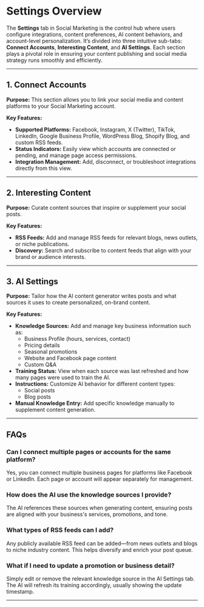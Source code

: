 # Settings Overview

The **Settings** tab in Social Marketing is the control hub where users configure integrations, content preferences, AI content behaviors, and account-level personalization. It’s divided into three intuitive sub-tabs: **Connect Accounts**, **Interesting Content**, and **AI Settings**. Each section plays a pivotal role in ensuring your content publishing and social media strategy runs smoothly and efficiently.

---

## 1. Connect Accounts

**Purpose:** This section allows you to link your social media and content platforms to your Social Marketing account.

**Key Features:**
- **Supported Platforms:** Facebook, Instagram, X (Twitter), TikTok, LinkedIn, Google Business Profile, WordPress Blog, Shopify Blog, and custom RSS feeds.
- **Status Indicators:** Easily view which accounts are connected or pending, and manage page access permissions.
- **Integration Management:** Add, disconnect, or troubleshoot integrations directly from this view.

---

## 2. Interesting Content

**Purpose:** Curate content sources that inspire or supplement your social posts.

**Key Features:**
- **RSS Feeds:** Add and manage RSS feeds for relevant blogs, news outlets, or niche publications.
- **Discovery:** Search and subscribe to content feeds that align with your brand or audience interests.

---

## 3. AI Settings

**Purpose:** Tailor how the AI content generator writes posts and what sources it uses to create personalized, on-brand content.

**Key Features:**
- **Knowledge Sources:** Add and manage key business information such as:
  - Business Profile (hours, services, contact)
  - Pricing details
  - Seasonal promotions
  - Website and Facebook page content
  - Custom Q&A
- **Training Status:** View when each source was last refreshed and how many pages were used to train the AI.
- **Instructions:** Customize AI behavior for different content types:
  - Social posts
  - Blog posts
- **Manual Knowledge Entry:** Add specific knowledge manually to supplement content generation.

---

## FAQs

### Can I connect multiple pages or accounts for the same platform?
Yes, you can connect multiple business pages for platforms like Facebook or LinkedIn. Each page or account will appear separately for management.

### How does the AI use the knowledge sources I provide?
The AI references these sources when generating content, ensuring posts are aligned with your business's services, promotions, and tone.

### What types of RSS feeds can I add?
Any publicly available RSS feed can be added—from news outlets and blogs to niche industry content. This helps diversify and enrich your post queue.

### What if I need to update a promotion or business detail?
Simply edit or remove the relevant knowledge source in the AI Settings tab. The AI will refresh its training accordingly, usually showing the update timestamp.

---
